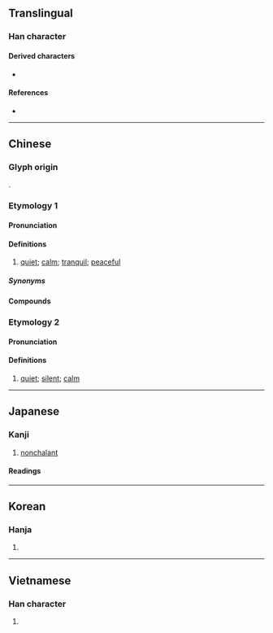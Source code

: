 {{character info}}
==Translingual==

===Han character===
{{Han char|rn=61|rad=心|as=06|sn=9|four=92064|canj=PHJR|ids=⿰忄舌}}

====Derived characters====
* {{l|mul|[[湉]], [[𦳇]]}}

====References====
* {{Han ref|kx=0385.140|dkj=10595|dj=0717.040|hdz=42296.050|uh=606C|ud=24684|bh=ABEF|bd=44015}}

----

==Chinese==

===Glyph origin===
{{Han etym}}
{{Han compound|心|甜|ls=psc|c1=s|c2=p|t1=heart|abb2=y}}.

===Etymology 1===
{{zh-forms}}

====Pronunciation====
{{zh-pron
|m=tián
|c=tim4,tim5
|mn=ml:tiâm
|mn-t=tiam5/tiang5
|mn-t_note=tiam5 - Chaozhou; tiang5 - Chenghai
|mc=y
|oc=y
|cat=a
}}

====Definitions====
{{zh-hanzi}}

# {{lb|zh|literary}} [[quiet]]; [[calm]]; [[tranquil]]; [[peaceful]]

=====Synonyms=====
{{zh-syn-saurus|寂靜}}

====Compounds====
{{zh-der|平和恬淡|心曠神恬|恬不為怪|恬不為意|恬不知怪|恬不知恥|恬和|恬愉|恬淡|恬淡寡欲|恬淡無欲|恬淡無為|恬澹|恬然|恬然不恥|恬謐|恬退|恬逸|恬適|恬靜|文恬武嬉|浪恬波靜|浪靜風恬|清恬|蒙恬|蒙恬造筆|風恬日朗|風恬月朗|風恬浪靜}}

===Etymology 2===
{{zh-forms|alt=扂-Hokkien}}

====Pronunciation====
{{zh-pron
|h=pfs=tiâm
|mn=xm,zz,tw,sg:tiām/qz:tiǎm
|mn-t=diam5/diam7/diang5/diang7
|mn-t_note=diam5/diam7 - Chaozhou; diang5/diang7 - Chenghai
|cat=a
}}

====Definitions====
{{zh-hanzi}}

# {{lb|zh|Min Nan|Hakka}} [[quiet]]; [[silent]]; [[calm]]
#: {{zh-x|恬！|Shut up!|MN}}

----

==Japanese==

===Kanji===
{{ja-kanji|grade=|rs=心06}}

# [[nonchalant]]

====Readings====
{{ja-readings
|goon=でん<でん<でむ
|kanon=てん<てん<てむ
|kun=やす-い, やす-らか
}}

----

==Korean==

===Hanja===
{{ko-hanja|hangeul=[[념]]>[[염]]|eumhun=|rv=nyeom>yeom|mr=nyŏm>yŏm|y=nyem>yem}}

# {{rfdef|ko|sort=心06}}

----

==Vietnamese==

===Han character===
{{vi-hantu|[[điềm]], [[đềm]]|rs=心06}}

# {{rfdef|vi|sort=心06}}
